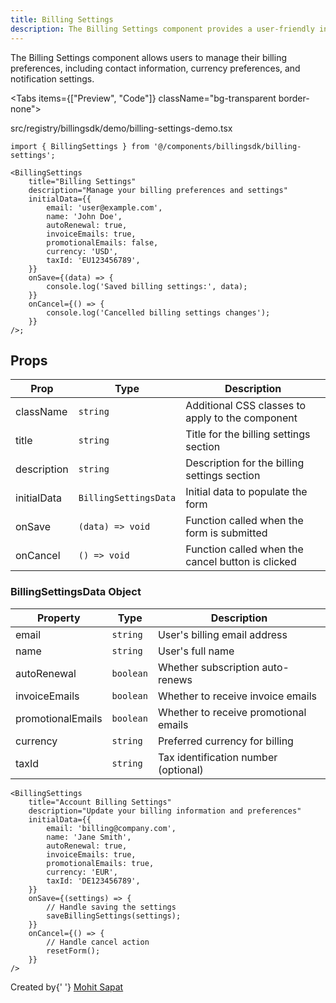 ```yaml
---
title: Billing Settings
description: The Billing Settings component provides a user-friendly interface for managing billing preferences, payment methods, invoices, and usage limits. This component features a tabbed navigation system, form controls, and an interactive payment card management section.
---
```



The Billing Settings component allows users to manage their billing preferences, including contact information, currency preferences, and notification settings.

<Tabs items={["Preview", "Code"]} className="bg-transparent border-none">
  <Tab value="Preview" className="border-none bg-transparent p-0 mt-3">
    <PreviewComponents registryName="billingsdk">
      <BillingSettingsDemo />
    </PreviewComponents>
  </Tab>

<Tab value="Code" className="mt-3">
	<include
		cwd
		lang="tsx"
		meta='title="src/registry/billingsdk/demo/billing-settings-demo.tsx"'
	>
		src/registry/billingsdk/demo/billing-settings-demo.tsx
	</include>
</Tab>

</Tabs>

```tsx
import { BillingSettings } from '@/components/billingsdk/billing-settings';

<BillingSettings
	title="Billing Settings"
	description="Manage your billing preferences and settings"
	initialData={{
		email: 'user@example.com',
		name: 'John Doe',
		autoRenewal: true,
		invoiceEmails: true,
		promotionalEmails: false,
		currency: 'USD',
		taxId: 'EU123456789',
	}}
	onSave={(data) => {
		console.log('Saved billing settings:', data);
	}}
	onCancel={() => {
		console.log('Cancelled billing settings changes');
	}}
/>;
```

## Props

| Prop        | Type                  | Description                                       |
| ----------- | --------------------- | ------------------------------------------------- |
| className   | `string`              | Additional CSS classes to apply to the component  |
| title       | `string`              | Title for the billing settings section            |
| description | `string`              | Description for the billing settings section      |
| initialData | `BillingSettingsData` | Initial data to populate the form                 |
| onSave      | `(data) => void`      | Function called when the form is submitted        |
| onCancel    | `() => void`          | Function called when the cancel button is clicked |

### BillingSettingsData Object

| Property          | Type      | Description                           |
| ----------------- | --------- | ------------------------------------- |
| email             | `string`  | User's billing email address          |
| name              | `string`  | User's full name                      |
| autoRenewal       | `boolean` | Whether subscription auto-renews      |
| invoiceEmails     | `boolean` | Whether to receive invoice emails     |
| promotionalEmails | `boolean` | Whether to receive promotional emails |
| currency          | `string`  | Preferred currency for billing        |
| taxId             | `string`  | Tax identification number (optional)  |

```tsx
<BillingSettings
	title="Account Billing Settings"
	description="Update your billing information and preferences"
	initialData={{
		email: 'billing@company.com',
		name: 'Jane Smith',
		autoRenewal: true,
		invoiceEmails: true,
		promotionalEmails: true,
		currency: 'EUR',
		taxId: 'DE123456789',
	}}
	onSave={(settings) => {
		// Handle saving the settings
		saveBillingSettings(settings);
	}}
	onCancel={() => {
		// Handle cancel action
		resetForm();
	}}
/>
```

<div className="mt-8 pt-8 border-t border-gray-200 dark:border-gray-800">
	<div className="flex items-center justify-between">
		<div>
			<span className="text-sm text-gray-500 dark:text-gray-400">
				Created by{' '}
				<a
					href="https://github.com/sapatmohit"
					className="text-blue-600 hover:underline dark:text-blue-400"
				>
					Mohit Sapat
				</a>
			</span>
		</div>
	</div>
</div>
